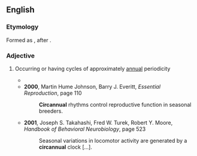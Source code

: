 ==English==

===Etymology===
Formed as {{compound|en|circa|alt1=circ(a)|annual}}, after {{m|en|circadian}}.

===Adjective===
{{en-adj|-}}

# {{lb|en|biology}} Occurring or having cycles of approximately [[annual]] periodicity
#* {{quote-text|lang=en|year=1956|author=USAF School of Aerospace Medicine|title=Report [80-114], [1956]|page=11|passage=[…] because morbidity and mortality from cardiovascular disease also reveal statistically significant circadian and '''circannual''' rhythms.}}
#* '''2000''', Martin Hume Johnson, Barry J. Everitt, ''Essential Reproduction'', page 110
#*: '''Circannual''' rhythms control reproductive function in seasonal breeders.
#* '''2001''', Joseph S. Takahashi, Fred W. Turek, Robert Y. Moore, ''Handbook of Behavioral Neurobiology'', page 523
#*: Seasonal variations in locomotor activity are generated by a '''circannual''' clock […].